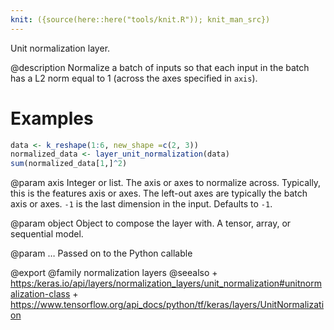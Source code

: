 ```yaml
---
knit: ({source(here::here("tools/knit.R")); knit_man_src})
---
```

Unit normalization layer.

@description
Normalize a batch of inputs so that each input in the batch has a L2 norm
equal to 1 (across the axes specified in `axis`).

# Examples
```r
data <- k_reshape(1:6, new_shape =c(2, 3))
normalized_data <- layer_unit_normalization(data)
sum(normalized_data[1,]^2)
```

@param axis
Integer or list. The axis or axes to normalize across.
Typically, this is the features axis or axes. The left-out axes are
typically the batch axis or axes. `-1` is the last dimension
in the input. Defaults to `-1`.

@param object
Object to compose the layer with. A tensor, array, or sequential model.

@param ...
Passed on to the Python callable

@export
@family normalization layers
@seealso
+ <https:/keras.io/api/layers/normalization_layers/unit_normalization#unitnormalization-class>
+ <https://www.tensorflow.org/api_docs/python/tf/keras/layers/UnitNormalization>


